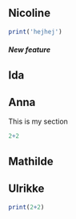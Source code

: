 ## Nicoline

```r
print('hejhej')
```

##### New feature

## Ida

## Anna

This is my section

```r
2+2
```

## Mathilde

## Ulrikke

```r
print(2+2)
```
